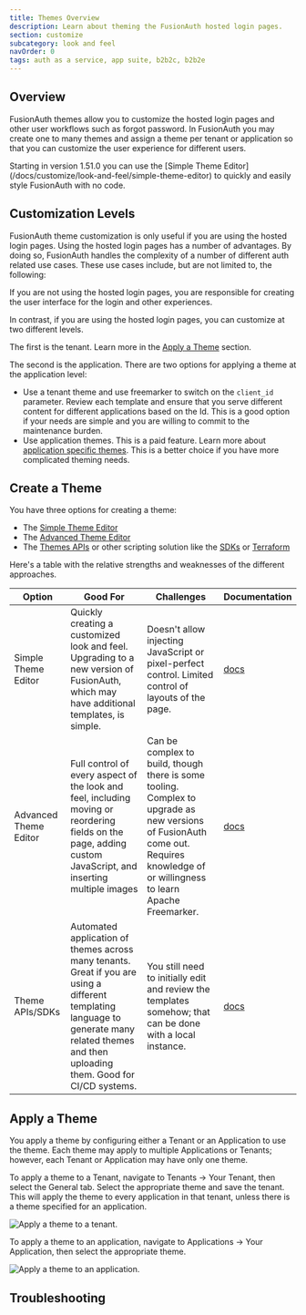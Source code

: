 ```yaml
---
title: Themes Overview
description: Learn about theming the FusionAuth hosted login pages.
section: customize
subcategory: look and feel
navOrder: 0
tags: auth as a service, app suite, b2b2c, b2b2e
---
```


## Overview

FusionAuth themes allow you to customize the hosted login pages and other user workflows such as forgot password. In FusionAuth you may create one to many themes and assign a theme per tenant or application so that you can customize the user experience for different users.

<Aside type="note">
  Starting in version 1.51.0 you can use the [Simple Theme Editor](/docs/customize/look-and-feel/simple-theme-editor) to quickly and easily style FusionAuth with no code.
</Aside>

## Customization Levels

FusionAuth theme customization is only useful if you are using the hosted login pages. Using the hosted login pages has a number of advantages. By doing so, FusionAuth handles the complexity of a number of different auth related use cases. These use cases include, but are not limited to, the following:

<ListHostedLoginPagesUseCases />

If you are not using the hosted login pages, you are responsible for creating the user interface for the login and other experiences.

In contrast, if you are using the hosted login pages, you can customize at two different levels.

The first is the tenant. Learn more in the [Apply a Theme](#apply-a-theme) section.

The second is the application. There are two options for applying a theme at the application level:

* Use a tenant theme and use freemarker to switch on the `client_id` parameter. Review each template and ensure that you serve different content for different applications based on the Id. This is a good option if your needs are simple and you are willing to commit to the maintenance burden.
* Use application themes. This is a paid feature. Learn more about [application specific themes](/docs/customize/look-and-feel/application-specific-themes). This is a better choice if you have more complicated theming needs.

## Create a Theme

You have three options for creating a theme: 

* The [Simple Theme Editor](/docs/customize/look-and-feel/simple-theme-editor)
* The [Advanced Theme Editor](/docs/customize/look-and-feel/advanced-theme-editor)
* The [Themes APIs](/docs/apis/themes) or other scripting solution like the [SDKs](/docs/sdks) or [Terraform](/docs/operate/deploy/terraform)

Here's a table with the relative strengths and weaknesses of the different approaches.

| Option                | Good For | Challenges | Documentation | 
| --------------------- | ------- | ------- | ------- |
| Simple Theme Editor   | Quickly creating a customized look and feel. Upgrading to a new version of FusionAuth, which may have additional templates, is simple.        | Doesn't allow injecting JavaScript or pixel-perfect control. Limited control of layouts of the page. | [docs](/docs/customize/look-and-feel/simple-theme-editor) |
| Advanced Theme Editor | Full control of every aspect of the look and feel, including moving or reordering  fields on the page, adding custom JavaScript, and inserting multiple images | Can be complex to build, though there is some tooling. Complex to upgrade as new versions of FusionAuth come out. Requires knowledge of or willingness to learn Apache Freemarker. | [docs](/docs/customize/look-and-feel/advanced-theme-editor) |
| Theme APIs/SDKs       | Automated application of themes across many tenants. Great if you are using a different templating language to generate many related themes and then uploading them. Good for CI/CD systems. | You still need to initially edit and review the templates somehow; that can be done with a local instance.  |[docs](/docs/apis/themes) |

## Apply a Theme

You apply a theme by configuring either a Tenant or an Application to use the theme. Each theme may apply to multiple Applications or Tenants; however, each Tenant or Application may have only one theme.

To apply a theme to a Tenant, navigate to <Breadcrumb>Tenants -> Your Tenant</Breadcrumb>, then select the <Breadcrumb>General</Breadcrumb> tab. Select the appropriate theme and save the tenant. This will apply the theme to every application in that tenant, unless there is a theme specified for an application.

![Apply a theme to a tenant.](/img/docs/customize/look-and-feel/apply-theme-tenant.png)

<PremiumPlanBlurbApi feature="application themes" />

To apply a theme to an application, navigate to <Breadcrumb>Applications -> Your Application</Breadcrumb>, then select the appropriate theme.

![Apply a theme to an application.](/img/docs/customize/look-and-feel/apply-theme-application.png)

## Troubleshooting

<ThemeTroubleshooting />

